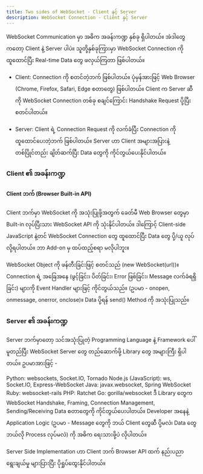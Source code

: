```yaml
---
title: Two sides of WebSocket - Client နှင့် Server
description: WebSocket Connection - Client နှင့် Server
---
```



WebSocket Communication မှာ အဓိက အခန်းကဏ္ဍ နှစ်ခု ရှိပါတယ်။ အဲဒါတွေကတော့ Client နဲ့ Server ပါပဲ။ သူတို့နှစ်ခုကြားမှာ WebSocket Connection ကို ထူထောင်ပြီး Real-time Data တွေ ဖလှယ်ကြတာ ဖြစ်ပါတယ်။

- Client: Connection ကို စတင်တဲ့ဘက် ဖြစ်ပါတယ်။ ပုံမှန်အားဖြင့် Web Browser (Chrome, Firefox, Safari, Edge စတာတွေ) ဖြစ်ပါတယ်။ Client က Server ဆီကို WebSocket Connection တစ်ခု စချင်ကြောင်း Handshake Request ပို့ပြီး စတင်ပါတယ်။

- Server: Client ရဲ့ Connection Request ကို လက်ခံပြီး Connection ကို ထူထောင်ပေးတဲ့ဘက် ဖြစ်ပါတယ်။ Server ဟာ Client အများအပြားနဲ့ တစ်ပြိုင်တည်း ချိတ်ဆက်ပြီး Data တွေကို ကိုင်တွယ်ပေးနိုင်ပါတယ်။

<ContentImage imgSrc={connections} altText="browsers and server connections" />

### Client ၏ အခန်းကဏ္ဍ

#### Client ဘက် (Browser Built-in API)

Client ဘက်မှာ WebSocket ကို အသုံးပြုဖို့အတွက် ခေတ်မီ Web Browser တွေမှာ Built-in လုပ်ပြီးသား WebSocket API ကို သုံးနိုင်ပါတယ်။ ဒါကြောင့် Client-side JavaScript နဲ့တင် WebSocket Connection တွေ ထူထောင်ပြီး Data တွေ ပို့/ယူ လုပ်လို့ရပါတယ်။ ဘာ Add-on မှ ထပ်ထည့်စရာ မလိုပါဘူး။

WebSocket Object ကို ဖန်တီးခြင်းဖြင့် စတင်သည် (new WebSocket(url))။
Connection ရဲ့ အခြေအနေ (ဖွင့်ခြင်း၊ ပိတ်ခြင်း၊ Error ဖြစ်ခြင်း၊ Message လက်ခံရရှိခြင်း) များကို Event Handler များဖြင့် ကိုင်တွယ်သည်။ (ဥပမာ - onopen, onmessage, onerror, onclose)။
Data ပို့ရန် send() Method ကို အသုံးပြုသည်။

### Server ၏ အခန်းကဏ္ဍ

Server ဘက်မှာတော့ သင်အသုံးပြုတဲ့ Programming Language နဲ့ Framework ပေါ် မူတည်ပြီး WebSocket Server တွေ တည်ဆောက်ဖို့ Library တွေ အများကြီး ရှိပါတယ်။ ဥပမာအားဖြင့် -

Python: websockets, Socket.IO, Tornado
Node.js (JavaScript): ws, Socket.IO, Express-WebSocket
Java: javax.websocket, Spring WebSocket
Ruby: websocket-rails
PHP: Ratchet
Go: gorilla/websocket
ဒီ Library တွေက WebSocket Handshake, Framing, Connection Management, Sending/Receiving Data စတာတွေကို ကိုင်တွယ်ပေးပါတယ်။ Developer အနေနဲ့ Application Logic (ဥပမာ - Message တွေကို ဘယ် Client တွေဆီ ပို့မလဲ၊ Data တွေ ဘယ်လို Process လုပ်မလဲ) ကို အဓိက ရေးသားဖို့ပဲ လိုပါတယ်။

Server Side Implementation ဟာ Client ဘက် Browser API ထက် နည်းပညာ ရွေးချယ်မှု များပြားပြီး ပိုရှုပ်ထွေးနိုင်ပါတယ်။
